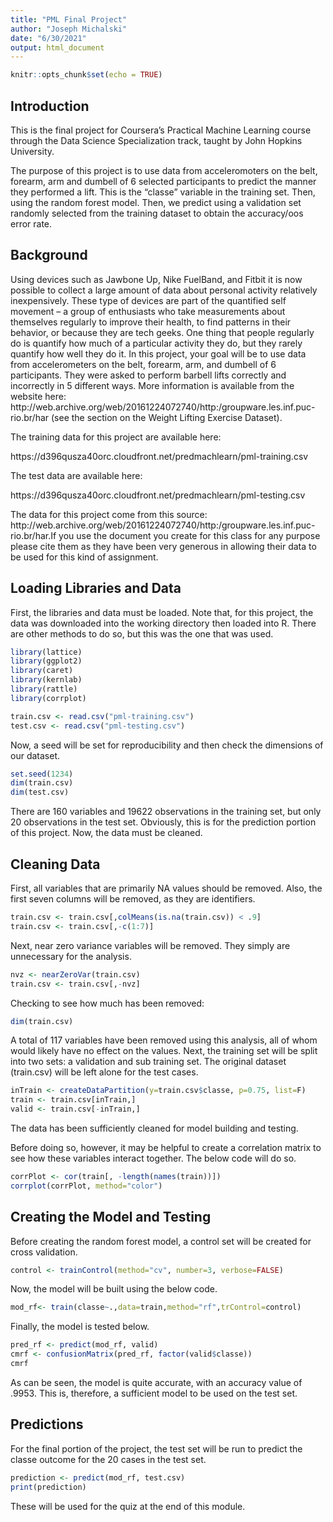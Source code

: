 ---
title: "PML Final Project"
author: "Joseph Michalski"
date: "6/30/2021"
output: html_document
---

```{r setup, include=FALSE}
knitr::opts_chunk$set(echo = TRUE)
```

## Introduction

This is the final project for Coursera's Practical Machine Learning course through the Data Science Specialization track, taught by John Hopkins University.

The purpose of this project is to use data from acceleromoters on the belt, forearm, arm and dumbell of 6 selected participants to predict the manner they performed a lift.  This is the "classe" variable in the training set.  Then, using the random forest model.  Then, we predict using a validation set randomly selected from the training dataset to obtain the accuracy/oos error rate. 

## Background

Using devices such as Jawbone Up, Nike FuelBand, and Fitbit it is now possible to collect a large amount of data about personal activity relatively inexpensively. These type of devices are part of the quantified self movement – a group of enthusiasts who take measurements about themselves regularly to improve their health, to find patterns in their behavior, or because they are tech geeks. One thing that people regularly do is quantify how much of a particular activity they do, but they rarely quantify how well they do it. In this project, your goal will be to use data from accelerometers on the belt, forearm, arm, and dumbell of 6 participants. They were asked to perform barbell lifts correctly and incorrectly in 5 different ways. More information is available from the website here: http://web.archive.org/web/20161224072740/http:/groupware.les.inf.puc-rio.br/har (see the section on the Weight Lifting Exercise Dataset).

The training data for this project are available here:

https://d396qusza40orc.cloudfront.net/predmachlearn/pml-training.csv

The test data are available here:

https://d396qusza40orc.cloudfront.net/predmachlearn/pml-testing.csv

The data for this project come from this source: http://web.archive.org/web/20161224072740/http:/groupware.les.inf.puc-rio.br/har.If you use the document you create for this class for any purpose please cite them as they have been very generous in allowing their data to be used for this kind of assignment.

## Loading Libraries and Data

First, the libraries and data must be loaded.  Note that, for this project, the data was downloaded into the working directory then loaded into R.  There are other methods to do so, but this was the one that was used.

```{r libraries and data}
library(lattice)
library(ggplot2)
library(caret)
library(kernlab)
library(rattle)
library(corrplot)

train.csv <- read.csv("pml-training.csv")
test.csv <- read.csv("pml-testing.csv")
```

Now, a seed will be set for reproducibility and then check the dimensions of our dataset.

```{r seed and dimesions}
set.seed(1234)
dim(train.csv)
dim(test.csv)
```

There are 160 variables and 19622 observations in the training set, but only 20 observations in the test set.  Obviously, this is for the prediction portion of this project.  Now, the data must be cleaned.

## Cleaning Data

First, all variables that are primarily NA values should be removed.  Also, the first seven columns will be removed, as they are identifiers.

```{r NA removal}
train.csv <- train.csv[,colMeans(is.na(train.csv)) < .9]
train.csv <- train.csv[,-c(1:7)]
```

Next, near zero variance variables will be removed.  They simply are unnecessary for the analysis.

```{r near-zero variance}
nvz <- nearZeroVar(train.csv)
train.csv <- train.csv[,-nvz]
```

Checking to see how much has been removed:

```{r dimension, cleaning 1}
dim(train.csv)
```

A total of 117 variables have been removed using this analysis, all of whom would likely have no effect on the values.  Next, the training set will be split into two sets: a validation and sub training set.  The original dataset (train.csv) will be left alone for the test cases.

```{r training set}
inTrain <- createDataPartition(y=train.csv$classe, p=0.75, list=F)
train <- train.csv[inTrain,]
valid <- train.csv[-inTrain,]
```

The data has been sufficiently cleaned for model building and testing.

Before doing so, however, it may be helpful to create a correlation matrix to see how these variables interact together.  The below code will do so.

```{r correlation plot}
corrPlot <- cor(train[, -length(names(train))])
corrplot(corrPlot, method="color")
```


## Creating the Model and Testing

Before creating the random forest model, a control set will be created for cross validation.

```{r control}
control <- trainControl(method="cv", number=3, verbose=FALSE)
```

Now, the model will be built using the below code.

```{r model building}
mod_rf<- train(classe~.,data=train,method="rf",trControl=control)
```

Finally, the model is tested below.
```{r testing the model}
pred_rf <- predict(mod_rf, valid)
cmrf <- confusionMatrix(pred_rf, factor(valid$classe))
cmrf
```

As can be seen, the model is quite accurate, with an accuracy value of .9953.  This is, therefore, a sufficient model to be used on the test set.

## Predictions

For the final portion of the project, the test set will be run to predict the classe outcome for the 20 cases in the test set.

```{r prediction}
prediction <- predict(mod_rf, test.csv)
print(prediction)
```

These will be used for the quiz at the end of this module.